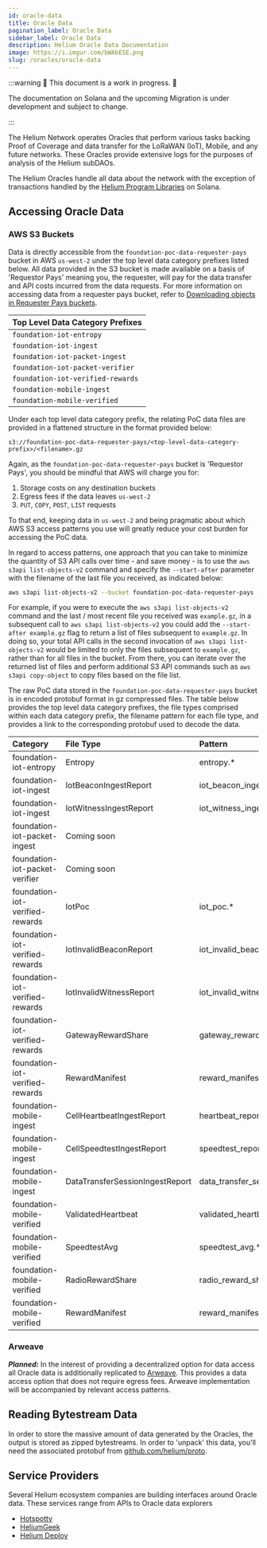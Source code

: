 ```yaml
---
id: oracle-data
title: Oracle Data
pagination_label: Oracle Data
sidebar_label: Oracle Data
description: Helium Oracle Data Documentation
image: https://i.imgur.com/bWAbESE.png
slug: /oracles/oracle-data
---
```



:::warning 🚧 This document is a work in progress. 🚧

The documentation on Solana and the upcoming Migration is under development and subject to change.

:::

<!--TODO: remove warning banner post migration  -->

The Helium Network operates Oracles that perform various tasks backing Proof of Coverage and data
transfer for the LoRaWAN (IoT), Mobile, and any future networks. These Oracles provide extensive
logs for the purposes of analysis of the Helium subDAOs.

The Helium Oracles handle all data about the network with the exception of transactions handled by
the [Helium Program Libraries](https://github.com/helium/helium-program-library) on Solana.

<!--TODO: break out all the data for each, What is the bucket, what data is in each  -->

## Accessing Oracle Data

### AWS S3 Buckets

Data is directly accessible from the `foundation-poc-data-requester-pays` bucket in AWS `us-west-2` 
under the top level data category prefixes listed below. All data provided in the S3 bucket is 
made available on a basis of 'Requestor Pays' meaning you, the requester, will pay for the data 
transfer and API costs incurred from the data requests. For more information on accessing data from 
a requester pays bucket, refer to [Downloading objects in Requester Pays buckets](https://docs.aws.amazon.com/AmazonS3/latest/userguide/ObjectsinRequesterPaysBuckets.html).

   | Top Level Data Category Prefixes |
   | -------------------------------- |
   | `foundation-iot-entropy`         |
   | `foundation-iot-ingest`          |
   | `foundation-iot-packet-ingest`   |
   | `foundation-iot-packet-verifier` |
   | `foundation-iot-verified-rewards`|
   | `foundation-mobile-ingest`       |
   | `foundation-mobile-verified`     |

Under each top level data category prefix, the relating PoC data files are provided in a flattened 
structure in the format provided below:

`s3://foundation-poc-data-requester-pays/<top-level-data-category-prefix>/<filename>.gz`

Again, as the `foundation-poc-data-requester-pays` bucket is 'Requestor Pays', you should be mindful 
that AWS will charge you for:

1. Storage costs on any destination buckets
2. Egress fees if the data leaves `us-west-2`
3. `PUT`, `COPY`, `POST`, `LIST` requests

To that end, keeping data in `us-west-2` and being pragmatic about which AWS S3 access patterns you
use will greatly reduce your cost burden for accessing the PoC data.

In regard to access patterns, one approach that you can take to minimize the quantity of S3 API 
calls over time - and save money - is to use the `aws s3api list-objects-v2` command and specify
the `--start-after` parameter with the filename of the last file you received, as indicated below:

```bash
aws s3api list-objects-v2 --bucket foundation-poc-data-requester-pays --prefix <top-level-data-category-prefix> --start-after <filename> --request-payer requester
```

For example, if you were to execute the `aws s3api list-objects-v2` command and the last / most 
recent file you received was `example.gz`, in a subsequent call to `aws s3api list-objects-v2` you 
could add the `--start-after example.gz` flag to return a list of files subsequent to `example.gz`. 
In doing so, your total API calls in the second invocation of `aws s3api list-objects-v2` would be 
limited to only the files subsequent to `example.gz`, rather than for all files in the bucket. From
there, you can iterate over the returned list of files and perform additional S3 API commands such 
as `aws s3api copy-object` to copy files based on the file list.

The raw PoC data stored in the `foundation-poc-data-requester-pays` bucket is in encoded protobuf
format in gz compressed files. The table below provides the top level data category prefixes, the 
file types comprised within each data category prefix, the filename pattern for each file type, and 
provides a link to the corresponding protobuf used to decode the data.

| Category | File Type | Pattern | Protobuf |
| :--- | :--- | :-- | :-- |
| foundation-iot-entropy | Entropy | entropy.\* | [Proto](https://github.com/helium/proto/blob/149997d2a74e08679e56c2c892d7e46f2d0d1c46/src/entropy.proto#L5) |
| foundation-iot-ingest | IotBeaconIngestReport | iot_beacon_ingest_report.\* | [Proto](https://github.com/helium/proto/blob/149997d2a74e08679e56c2c892d7e46f2d0d1c46/src/service/poc_lora.proto#L83) |
| foundation-iot-ingest | IotWitnessIngestReport | iot_witness_ingest_report.\* | [Proto](https://github.com/helium/proto/blob/149997d2a74e08679e56c2c892d7e46f2d0d1c46/src/service/poc_lora.proto#L90) |
| foundation-iot-packet-ingest | Coming soon |
| foundation-iot-packet-verifier | Coming soon |
| foundation-iot-verified-rewards | IotPoc | iot_poc.\* | [Proto](https://github.com/helium/proto/blob/149997d2a74e08679e56c2c892d7e46f2d0d1c46/src/service/poc_lora.proto#L162) |
| foundation-iot-verified-rewards | IotInvalidBeaconReport | iot_invalid_beacon.\* | [Proto](https://github.com/helium/proto/blob/149997d2a74e08679e56c2c892d7e46f2d0d1c46/src/service/poc_lora.proto#L125) |
| foundation-iot-verified-rewards | IotInvalidWitnessReport | iot_invalid_witness.\* | [Proto](https://github.com/helium/proto/blob/149997d2a74e08679e56c2c892d7e46f2d0d1c46/src/service/poc_lora.proto#L133) |
| foundation-iot-verified-rewards | GatewayRewardShare | gateway_reward_share.\* | [Proto](https://github.com/helium/proto/blob/149997d2a74e08679e56c2c892d7e46f2d0d1c46/src/service/poc_lora.proto#L171) |
| foundation-iot-verified-rewards| RewardManifest | reward_manifest.\* | [Proto](https://github.com/helium/proto/blob/149997d2a74e08679e56c2c892d7e46f2d0d1c46/src/reward_manifest.proto#L5) |
| foundation-mobile-ingest | CellHeartbeatIngestReport | heartbeat_report.\* | [Proto](https://github.com/helium/proto/blob/149997d2a74e08679e56c2c892d7e46f2d0d1c46/src/service/poc_mobile.proto#L50) |
| foundation-mobile-ingest | CellSpeedtestIngestReport | speedtest_report.\* | [Proto](https://github.com/helium/proto/blob/149997d2a74e08679e56c2c892d7e46f2d0d1c46/src/service/poc_mobile.proto#L25) |
| foundation-mobile-ingest | DataTransferSessionIngestReport | data_transfer_session_ingest_report.\* | [Proto](https://github.com/helium/proto/blob/149997d2a74e08679e56c2c892d7e46f2d0d1c46/src/service/poc_mobile.proto#L177) |
| foundation-mobile-verified | ValidatedHeartbeat | validated_heartbeat.\* | [Proto](https://github.com/helium/proto/blob/149997d2a74e08679e56c2c892d7e46f2d0d1c46/src/service/poc_mobile.proto#L80) |
| foundation-mobile-verified | SpeedtestAvg | speedtest_avg.\* | [Proto](https://github.com/helium/proto/blob/149997d2a74e08679e56c2c892d7e46f2d0d1c46/src/service/poc_mobile.proto#L97) | 
| foundation-mobile-verified | RadioRewardShare | radio_reward_share.\* | [Proto](https://github.com/helium/proto/blob/149997d2a74e08679e56c2c892d7e46f2d0d1c46/src/service/poc_mobile.proto#L118) |
| foundation-mobile-verified | RewardManifest | reward_manifest.\* | [Proto](https://github.com/helium/proto/blob/149997d2a74e08679e56c2c892d7e46f2d0d1c46/src/reward_manifest.proto#L5) |

### Arweave

_**Planned:**_ In the interest of providing a decentralized option for data access all Oracle data
is additionally replicated to [Arweave](https://www.arweave.org). This provides a data access option
that does not require egress fees. Arweave implementation will be accompanied by relevant access
patterns.

## Reading Bytestream Data

In order to store the massive amount of data generated by the Oracles, the output is stored as
zipped bytestreams. In order to 'unpack' this data, you'll need the associated protobuf from
[github.com/helium/proto](https://github.com/helium/proto).

<!--TODO: list the specific protos used for each file type  -->

## Service Providers

Several Helium ecosystem companies are building interfaces around Oracle data. These services range
from APIs to Oracle data explorers

- [Hotspotty](https://hotspotty.net)
- [HeliumGeek](https://heliumgeek.com)
- [Helium Deploy](https://www.heliumdeploy.io)
